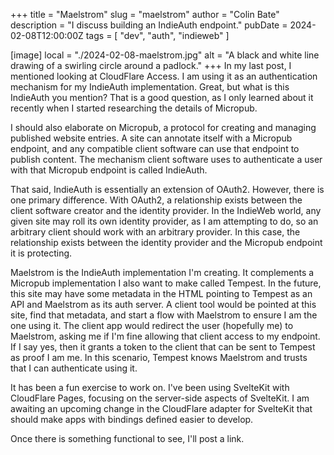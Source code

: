 +++
title = "Maelstrom"
slug = "maelstrom"
author = "Colin Bate"
description = "I discuss building an IndieAuth endpoint."
pubDate = 2024-02-08T12:00:00Z
tags = [ "dev", "auth", "indieweb" ]

[image]
local = "./2024-02-08-maelstrom.jpg"
alt = "A black and white line drawing of a swirling circle around a padlock."
+++
In my last post, I mentioned looking at CloudFlare Access. I am using it as an authentication mechanism for my IndieAuth implementation. Great, but what is this IndieAuth you mention? That is a good question, as I only learned about it recently when I started researching the details of Micropub.

I should also elaborate on Micropub, a protocol for creating and managing published website entries. A site can annotate itself with a Micropub endpoint, and any compatible client software can use that endpoint to publish content. The mechanism client software uses to authenticate a user with that Micropub endpoint is called IndieAuth.

That said, IndieAuth is essentially an extension of OAuth2. However, there is one primary difference. With OAuth2, a relationship exists between the client software creator and the identity provider. In the IndieWeb world, any given site may roll its own identity provider, as I am attempting to do, so an arbitrary client should work with an arbitrary provider. In this case, the relationship exists between the identity provider and the Micropub endpoint it is protecting.

Maelstrom is the IndieAuth implementation I'm creating. It complements a Micropub implementation I also want to make called Tempest. In the future, this site may have some metadata in the HTML pointing to Tempest as an API and Maelstrom as its auth server. A client tool would be pointed at this site, find that metadata, and start a flow with Maelstrom to ensure I am the one using it. The client app would redirect the user (hopefully me) to Maelstrom, asking me if I'm fine allowing that client access to my endpoint. If I say yes, then it grants a token to the client that can be sent to Tempest as proof I am me. In this scenario, Tempest knows Maelstrom and trusts that I can authenticate using it.

It has been a fun exercise to work on. I've been using SvelteKit with CloudFlare Pages, focusing on the server-side aspects of SvelteKit. I am awaiting an upcoming change in the CloudFlare adapter for SvelteKit that should make apps with bindings defined easier to develop.

Once there is something functional to see, I'll post a link.
